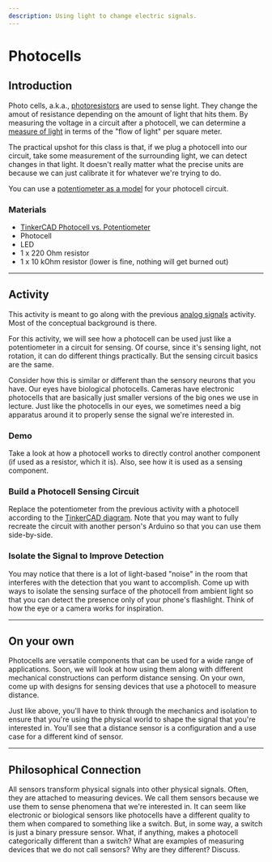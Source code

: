 ```yaml
---
description: Using light to change electric signals.
---
```



# Photocells

## Introduction
Photo cells, a.k.a., [photoresistors](https://en.wikipedia.org/wiki/Photoresistor) are used to sense light. They change the amout of resistance depending on the amount of light that hits them. By measuring the voltage in a circuit after a photocell, we can determine a [measure of light](https://en.wikipedia.org/wiki/Lux) in terms of the "flow of light" per square meter. 

The practical upshot for this class is that, if we plug a photocell into our circuit, take some measurement of the surrounding light, we can detect changes in that light. It doesn't really matter what the precise units are because we can just calibrate it for whatever we're trying to do.

You can use a [potentiometer as a model](/docs/teaching/activities/analog-signals) for your photocell circuit.

### Materials
- [TinkerCAD Photocell vs. Potentiometer](https://www.tinkercad.com/things/fPb3NwqdLd4-photocell-vs-potentiometer?sharecode=BDtvy3YQtsJHfPWTVOw-MxRQ9d835rKO6y_4oDqHUxU)
- Photocell 
- LED
- 1 x 220 Ohm resistor
- 1 x 10 kOhm resistor (lower is fine, nothing will get burned out)

---
## Activity
This activity is meant to go along with the previous [analog signals](/docs/teaching/activities/analog-signals) activity. Most of the conceptual background is there.

For this activity, we will see how a photocell can be used just like a potentiometer in a circuit for sensing. Of course, since it's sensing light, not rotation, it can do different things practically. But the sensing circuit basics are the same.

Consider how this is similar or different than the sensory neurons that you have. Our eyes have biological photocells. Cameras have electronic photocells that are basically just smaller versions of the big ones we use in lecture. Just like the photocells in our eyes, we sometimes need a big apparatus around it to properly sense the signal we're interested in. 

### Demo
Take a look at how a photocell works to directly control another component (if used as a resistor, which it is). Also, see how it is used as a sensing component.

### Build a Photocell Sensing Circuit
Replace the potentiometer from the previous activity with a photocell according to the [TinkerCAD diagram](https://www.tinkercad.com/things/fPb3NwqdLd4-photocell-vs-potentiometer?sharecode=BDtvy3YQtsJHfPWTVOw-MxRQ9d835rKO6y_4oDqHUxU). Note that you may want to fully recreate the circuit with another person's Arduino so that you can use them side-by-side.

### Isolate the Signal to Improve Detection
You may notice that there is a lot of light-based "noise" in the room that interferes with the detection that you want to accomplish. Come up with ways to isolate the sensing surface of the photocell from ambient light so that you can detect the presence only of your phone's flashlight. Think of how the eye or a camera works for inspiration.

---
## On your own
Photocells are versatile components that can be used for a wide range of applications. Soon, we will look at how using them along with different mechanical constructions can perform distance sensing. On your own, come up with designs for sensing devices that use a photocell to measure distance. 

Just like above, you'll have to think through the mechanics and isolation to ensure that you're using the physical world to shape the signal that you're interested in. You'll see that a distance sensor is a configuration and a use case for a different kind of sensor.

---
## Philosophical Connection
All sensors transform physical signals into other physical signals. Often, they are attached to measuring devices. We call them sensors because we use them to sense phenomena that we're interested in. It can seem like electronic or biological sensors like photocells have a different quality to them when compared to something like a switch. But, in some way, a switch is just a binary pressure sensor. What, if anything, makes a photocell categorically different than a switch? What are examples of measuring devices that we do not call sensors? Why are they different? Discuss.